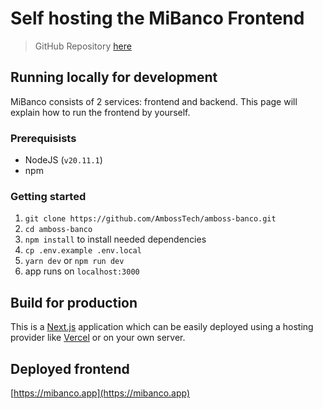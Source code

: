 # Self hosting the MiBanco Frontend

> GitHub Repository [here](https://github.com/AmbossTech/amboss-banco)

## Running locally for development

MiBanco consists of 2 services: frontend and backend. This page will explain how to run the frontend by yourself.

### Prerequisists

- NodeJS (`v20.11.1`)
- npm

### Getting started

1. `git clone https://github.com/AmbossTech/amboss-banco.git`
2. `cd amboss-banco`
3. `npm install` to install needed dependencies
4. `cp .env.example .env.local`
5. `yarn dev` or `npm run dev`
6. app runs on `localhost:3000`

## Build for production

This is a [Next.js](https://nextjs.org/docs/app/building-your-application/deploying) application which can be easily deployed using a hosting provider like [Vercel](https://vercel.com/new?filter=next.js) or on your own server.

## Deployed frontend

[https://mibanco.app](https://mibanco.app)
